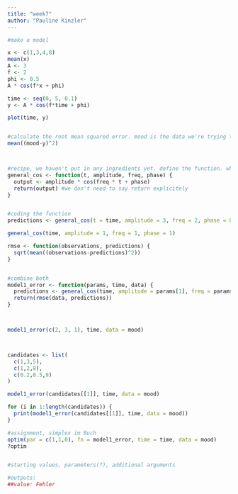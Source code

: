 ```yaml
---
title: "week7"
author: "Pauline Kinzler"
---
```


```r
#make a model

x <- c(1,3,4,8)
mean(x)
A <- 3
f <- 2
phi <- 0.5
A * cos(f*x + phi)

time <- seq(0, 5, 0.1)
y <- A * cos(f*time + phi)

plot(time, y)


#calculate the root mean squared error. mood is the data we're trying to measure (on the y-axis)
mean((mood-y)^2)



#recipe, we haven't put in any ingredients yet. define the function. what the function will do.
general_cos <- function(t, amplitude, freq, phase) {
  output <- amplitude * cos(freq * t + phase)
  return(output) #we don't need to say return explicitely
}


#coding the function
predictions <- general_cos(t = time, amplitude = 3, freq = 2, phase = 0)

general_cos(time, amplitude = 1, freq = 1, phase = 1)

rmse <- function(observations, predictions) {
  sqrt(mean((observations-predictions)^2))
}


#combine both
model1_error <- function(params, time, data) {
  predictions <- general_cos(time, amplitude = params[1], freq = params[2], phase = params[3])
  return(rmse(data, predictions))
}



model1_error(c(2, 3, 1), time, data = mood)



candidates <- list(
  c(1,3,5),
  c(1,2,8),
  c(0.2,0.5,9)
)

model1_error(candidates[[1]], time, data = mood)

for (i in 1:length(candidates)) {
  print(model1_error(candidates[[1]], time, data = mood))
}

#assignment, simplex im Buch
optim(par = c(1,1,0), fn = model1_error, time = time, data = mood)
?optim


#starting values, parameters(?), additional arguments

#outputs:
##value: Fehler
```
